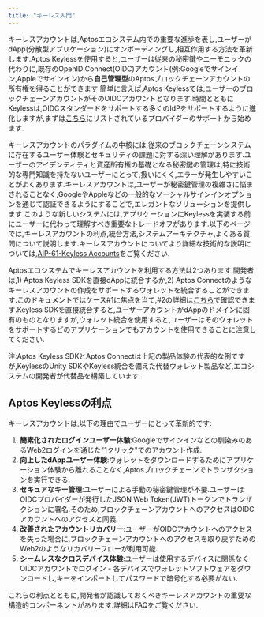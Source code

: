 ```yaml
---
title: "キーレス入門"
---
```






キーレスアカウントは,Aptosエコシステム内での重要な進歩を表し,ユーザーがdApp(分散型アプリケーション)にオンボーディングし,相互作用する方法を革新します.Aptos Keylessを使用すると,ユーザーは従来の秘密鍵やニーモニックの代わりに,既存のOpenID Connect(OIDC)アカウント(例:Googleでサインイン,Appleでサインイン)から**自己管理型**のAptosブロックチェーンアカウントの所有権を得ることができます.簡単に言えば,Aptos Keylessでは,ユーザーのブロックチェーンアカウントがそのOIDCアカウントとなります.時間とともにKeylessは,OIDCスタンダードをサポートする多くのIdPをサポートするように進化しますが,まずは[こちら](/ja/build/guides/aptos-keyless/oidc-support)にリストされているプロバイダーのサポートから始めます.

キーレスアカウントのパラダイムの中核には,従来のブロックチェーンシステムに存在するユーザー体験とセキュリティの課題に対する深い理解があります.ユーザーのアイデンティティと資産所有権の基礎となる秘密鍵の管理は,特に技術的な専門知識を持たないユーザーにとって,扱いにくく,エラーが発生しやすいことがよくあります.キーレスアカウントは,ユーザーが秘密鍵管理の複雑さに悩まされることなく,GoogleやAppleなどの一般的なソーシャルサインインオプションを通じて認証できるようにすることで,エレガントなソリューションを提供します.このような新しいシステムには,アプリケーションにKeylessを実装する前にユーザーに代わって理解すべき重要なトレードオフがあります.以下のページでは,キーレスアカウントの利点,統合方法,システムアーキテクチャ,よくある質問について説明します.キーレスアカウントについてより詳細な技術的な説明については,[AIP-61-Keyless Accounts](https://github.com/aptos-foundation/AIPs/blob/main/aips/aip-61.md)をご覧ください.

Aptosエコシステムでキーレスアカウントを利用する方法は2つあります.開発者は,1) Aptos Keyless SDKを直接dAppに統合するか,2) Aptos Connectのようなキーレスアカウントの作成をサポートするウォレットを統合することができます.このドキュメントではケース#1に焦点を当て,#2の詳細は[こちら](https://aptosconnect.app/docs/)で確認できます.Keyless SDKを直接統合すると,ユーザーアカウントがdAppのドメインに固有のものとなりますが,ウォレット統合を使用すると,ユーザーはそのウォレットをサポートするどのアプリケーションでもアカウントを使用できることに注意してください.

注:Aptos Keyless SDKとAptos Connectは上記の製品体験の代表的な例ですが,KeylessのUnity SDKやKeyless統合を備えた代替ウォレット製品など,エコシステムの開発者が代替品を構築しています.

## Aptos Keylessの利点

キーレスアカウントは,以下の理由でユーザーにとって革新的です:

1. **簡素化されたログインユーザー体験**:Googleでサインインなどの馴染みのあるWeb2ログインを通じた&quot;1クリック&quot;でのアカウント作成.
2. **向上したdAppユーザー体験**:ウォレットをダウンロードするためにアプリケーション体験から離れることなく,Aptosブロックチェーンでトランザクションを実行できる.
3. **セキュアなキー管理**:ユーザーによる手動の秘密鍵管理が不要.ユーザーはOIDCプロバイダーが発行したJSON Web Token(JWT)トークンでトランザクションに署名.そのため,ブロックチェーンアカウントへのアクセスはOIDCアカウントへのアクセスと同義.
4. **改善されたアカウントリカバリー**:ユーザーがOIDCアカウントへのアクセスを失った場合に,ブロックチェーンアカウントへのアクセスを取り戻すためのWeb2のようなリカバリーフローが利用可能.
5. **シームレスなクロスデバイス体験**:ユーザーは使用するデバイスに関係なくOIDCアカウントでログイン - 各デバイスでウォレットソフトウェアをダウンロードし,キーをインポートしてパスワードで暗号化する必要がない.

これらの利点とともに,開発者が認識しておくべきキーレスアカウントの重要な構造的コンポーネントがあります.詳細はFAQをご覧ください.
